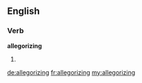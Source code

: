 ==English==

===Verb===
'''allegorizing'''

# {{present participle of|[[allegorize]]}}

[[de:allegorizing]]
[[fr:allegorizing]]
[[my:allegorizing]]